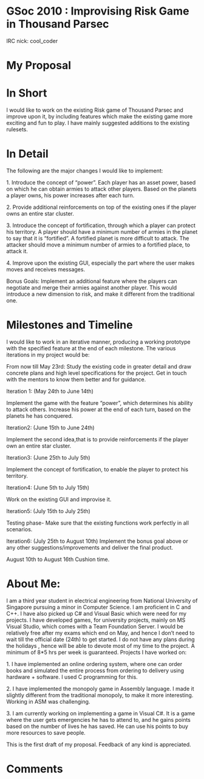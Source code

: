 = GSoc  2010 : Improvising Risk Game in Thousand Parsec =
IRC nick: cool_coder

=My Proposal=

=In Short=
I would like to work on the existing Risk game of Thousand Parsec and improve upon it, by including features which make the existing game more exciting and fun to play. I have mainly suggested additions to the existing rulesets.

=In Detail=
The following are the major changes I would like to implement:

1.	Introduce the concept of “power”. Each player has an asset power, based on which he can obtain armies to attack other players. Based on the planets a player owns, his power increases after each turn.

2.	Provide additional reinforcements on top of the existing ones if the player owns an entire star cluster. 

3.	Introduce the concept of fortification, through which a player can protect his territory. A player should have a minimum number of armies in the planet to say that it is “fortified”. A fortified planet is more difficult to attack. The attacker should move a minimum number of armies to a fortified place, to attack it.

4.	Improve upon the existing GUI, especially the part where the user makes moves and receives messages.

Bonus Goals:
Implement an additional feature where the players can negotiate and merge their armies against another player. This would introduce a new dimension to risk, and make it different from the traditional one.

=Milestones and Timeline=

I would like to work in an iterative manner, producing a working prototype with the specified feature at the end of each milestone. The various iterations in my project would be:

From now till May 23rd:
Study the existing code in greater detail and draw concrete plans and high level specifications for the project. Get in touch with the mentors to know them better and for guidance.

Iteration 1:  (May 24th to June 14th)

Implement the game with the feature “power”, which determines his ability to attack others.  Increase his power at the end of each turn, based on the planets he has conquered.

Iteration2: (June 15th to June 24th)

Implement the second idea,that is to provide reinforcements if the player own an entire star cluster.

Iteration3:  (June 25th to July 5th)

Implement the concept of fortification, to enable the player to protect his territory.

Iteration4:  (June 5th to July 15th)

Work on the existing GUI and improvise it.

Iteration5:  (July 15th to July 25th)

Testing phase- Make sure that the existing functions work perfectly in all scenarios.

Iteration6:  (July 25th to August 10th)
Implement the bonus goal above or any other suggestions/improvements and deliver the final product.

August 10th to August 16th
Cushion time.


=About Me:=
I am a third year student in electrical engineering from National University of Singapore pursuing a minor in Computer Science. 
I am proficient in C and C++. I have also picked up C# and Visual Basic which were need for my projects.
I have developed games, for university projects, mainly on MS Visual Studio, which comes with a Team Foundation Server.
I would be relatively free after my exams which end on May, and hence I don’t need to wait till the official date (24th) to get started.
I do not have any plans during the holidays , hence will be able to devote most of my time to the project. A minimum of  8*5 hrs per week is guaranteed.
Projects I have worked on:

1.	I have implemented an online ordering system, where one can order books and simulated the entire process from ordering to delivery using hardware + software. I used C programming for this.

2.	I have implemented the monopoly game in Assembly language. I made it slightly different from the traditional monopoly, to make it more interesting. Working in ASM was challenging.

3.	I am currently working on implementing a game in Visual C#. It is a game where the user gets emergencies he has to attend to, and he gains points based on the number of lives he has saved. He can use his points to buy more resources to save people.

This is the first draft of my proposal. Feedback of any kind is appreciated.

=Comments=